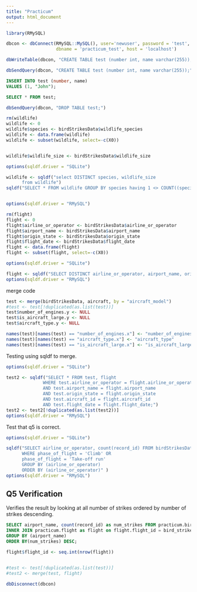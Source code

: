 ```yaml
---
title: "Practicum"
output: html_document
---
```


```r
library(RMySQL)

dbcon <- dbConnect(RMySQL::MySQL(), user='newuser', password = 'test',
                   dbname = 'practicum_test', host = 'localhost')

```


```r
dbWriteTable(dbcon, "CREATE TABLE test (number int, name varchar(255));")
```

```r
dbSendQuery(dbcon, "CREATE TABLE test (number int, name varchar(255));")
```
```sql
INSERT INTO test (number, name)
VALUES (1, "John");
```

```sql
SELECT * FROM test;
```


```r
dbSendQuery(dbcon, "DROP TABLE test;")
```
```r
rm(wildlife)
wildlife <- 0
wildlife$species <- birdStrikesData$wildlife_species
wildlife <- data.frame(wildlife)
wildlife <- subset(wildlife, select=-c(X0))


wildlife$wildlife_size <- birdStrikesData$wildlife_size

```

```r
options(sqldf.driver = "SQLite")

wildlife <- sqldf("select DISTINCT species, wildlife_size
      from wildlife")
sqldf("SELECT * FROM wildlife GROUP BY species having 1 <> COUNT((species))")


options(sqldf.driver = "RMySQL")

```


```r
rm(flight)
flight <- 0
flight$airline_or_operator <- birdStrikesData$airline_or_operator
flight$airport_name <- birdStrikesData$airport_name
flight$origin_state <- birdStrikesData$origin_state 
flight$flight_date <- birdStrikesData$flight_date
flight <- data.frame(flight)
flight <- subset(flight, select=-c(X0))

```


```r
options(sqldf.driver = "SQLite")

flight <- sqldf("SELECT DISTINCT airline_or_operator, airport_name, origin_state, aircraft_id, flight_date FROM flight")
options(sqldf.driver = "RMySQL")
```



merge code
```r
test <- merge(birdStrikesData, aircraft, by = "aircraft_model")
#test <- test[!duplicated(as.list(test))]
test$number_of_engines.y <- NULL
test$is_aircraft_large.y <- NULL
test$aircraft_type.y <- NULL

names(test)[names(test) == "number_of_engines.x"] <- "number_of_engines"
names(test)[names(test) == "aircraft_type.x"] <- "aircraft_type"
names(test)[names(test) == "is_aircraft_large.x"] <- "is_aircraft_large"

```

Testing using sqldf to merge.
```r
options(sqldf.driver = "SQLite")

test2 <- sqldf("SELECT * FROM test, flight 
              WHERE test.airline_or_operator = flight.airline_or_operator
              AND test.airport_name = flight.airport_name
              AND test.origin_state = flight.origin_state
              AND test.aircraft_id = flight.aircraft_id
              AND test.flight_date = flight.flight_date;")
test2 <- test2[!duplicated(as.list(test2))]
options(sqldf.driver = "RMySQL")

```

Test that q5 is correct.
```r
options(sqldf.driver = "SQLite")

sqldf("SELECT airline_or_operator, count(record_id) FROM birdStrikesData
      WHERE phase_of_flight = 'Climb' OR
      phase_of_flight = 'Take-off run' 
      GROUP BY (airline_or_operator)
      ORDER BY (airline_or_operator)" )
options(sqldf.driver = "RMySQL")
```

## Q5 Verification
Verifies the result by looking at all number of strikes ordered by number of strikes descending.
```sql
SELECT airport_name, count(record_id) as num_strikes FROM practicum.bird_strike as bird_strike
INNER JOIN practicum.flight as flight on flight.flight_id = bird_strike.flight_id
GROUP BY (airport_name)
ORDER BY(num_strikes) DESC;
```


```r
flight$flight_id <- seq.int(nrow(flight))


#test <- test[!duplicated(as.list(test))]
#test2 <- merge(test, flight) 
```


```r
dbDisconnect(dbcon)
```




